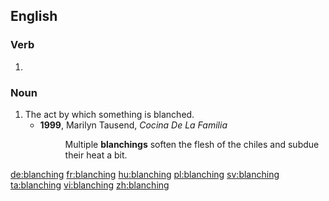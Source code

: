 ==English==

===Verb===
{{head|en}}

# {{present participle of|blanch}}

===Noun===
{{en-noun}}

# The act by which something is blanched.
#* '''1999''', Marilyn Tausend, ''Cocina De La Familia''
#*: Multiple '''blanchings''' soften the flesh of the chiles and subdue their heat a bit.

[[de:blanching]]
[[fr:blanching]]
[[hu:blanching]]
[[pl:blanching]]
[[sv:blanching]]
[[ta:blanching]]
[[vi:blanching]]
[[zh:blanching]]